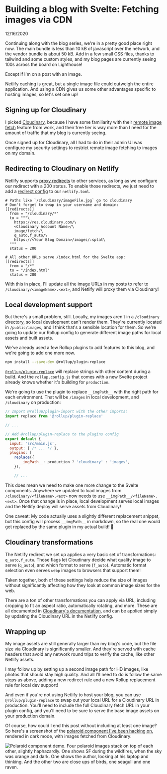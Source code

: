 
<Head>
  <title>chrsjxn.io - Building a blog with Svelte: Fetching images via CDN</title>
  <link
    rel="icon"
    href="data:image/svg+xml,<svg xmlns=%22http://www.w3.org/2000/svg%22 viewBox=%220 0 100 100%22><text y=%22.9em%22 font-size=%2290%22>🌊</text></svg>"
  />
</Head>

# Building a blog with Svelte: Fetching images via CDN

12/16/2020

Continuing along with the blog series, we're in a pretty good place right now. The main bundle is less than 10 kB of javascript over the network, and the vendor bundle is about 50 kB. Add in a few small CSS files, thanks to tailwind and some custom styles, and my blog pages are currently seeing 100s across the board on Lighthouse!

Except if I'm on a post with an image.

Netlify caching is great, but a single image file could outweigh the entire application. And using a CDN gives us some other advantages specific to hosting images, so let's set one up!

## Signing up for Cloudinary

I picked [Cloudinary](https://cloudinary.com/), because I have some familiarity with their [remote image fetch](https://cloudinary.com/documentation/fetch_remote_images#remote_image_fetch_url) feature from work, and their free tier is way more than I need for the amount of traffic that my blog is currently seeing.

Once signed up for Cloudinary, all I had to do in their admin UI was configure my security settings to restrict remote image fetching to images on my domain.

## Redirecting to Cloudinary on Netlify

Netlify supports [proxy redirects](https://docs.netlify.com/routing/redirects/rewrites-proxies/#proxy-to-another-service) to other services, as long as we configure our redirect with a 200 status. To enable those redirects, we just need to add a [redirect config](https://docs.netlify.com/configure-builds/file-based-configuration/#redirects) to our `netlify.toml`.

```
# Paths like `/cloudinary/imageFile.jpg` go to cloudinary
# Don't forget to swap in your username and domain:
[[redirects]]
  from = "/cloudinary/*"
  to = """\
    https://res.cloudinary.com/\
    <Cloudinary Account Name>/\
    image/fetch/\
    q_auto,f_auto/\
    https://<Your Blog Domain>/images/:splat\
  """
  status = 200

# All other URLs serve /index.html for the Svelte app:
[[redirects]]
  from = "/*"
  to = "/index.html"
  status = 200
```

With this in place, I'll update all the image URLs in my posts to refer to `/cloudinary/<imageName>.<ext>`, and Netlify will proxy them via Cloudinary!

## Local development support

But there's a small problem, still. Locally, my images aren't in a `/cloudinary` directory, so local development can't render them. They're currently located in `/public/images`, and I think that's a sensible location for them. So we're going to update our Rollup config to generate different image paths for local assets and built assets.

We've already used a few Rollup plugins to add features to this blog, and we're going to add one more now.

```bash
npm install --save-dev @rollup/plugin-replace
```

[`@rollup/plugin-replace`](https://github.com/rollup/plugins/tree/master/packages/replace) will replace strings with other content during a build. And the `rollup.config.js` that comes with a new Svelte project already knows whether it's building for `production`.

We're going to use the plugin to replace `__imgPath__` with the right path for each environment. That will be `/images` in local development, and `/cloudinary` on production:

```javascript
// Import @rollup/plugin-import with the other imports:
import replace from '@rollup/plugin-replace'

// ...

// Add @rollup/plugin-replace to the plugins config
export default {
  input: 'src/main.js',
  output: { /* ... */ },
  plugins: [
    replace({
      __imgPath__: production ? 'cloudinary' : 'images',
    }),

    // ...
```

This does mean we need to make one more change to the Svelte components. Anywhere we updated to load images from `/cloudinary/<fileName>.<ext>` now needs to use `__imgPath__/<fileName>.<ext>`. Once that change is in place, local development serves local images and the Netlify deploy will serve assets from Cloudinary!

One caveat: My code actually uses a slightly different replacement snippet, but this config will process `__imgPath__` in markdown, so the real one would get replaced by the same plugin in my actual build! 🤣

## Cloudinary transformations

The Netlify redirect we set up applies a very basic set of transformations: `q_auto,f_auto`. Those flags let Cloudinary decide what quality image to serve (`q_auto`), and which format to serve (`f_auto`). Automatic format selection even serves `webp` images to browsers that support them!

Taken together, both of these settings help reduce the size of images without significantly affecting how they look at common image sizes for the web.

There are a ton of other transformations you can apply via URL, including cropping to fit an aspect ratio, automatically rotating, and more. These are all documented in [Cloudinary's documentation](https://cloudinary.com/documentation/transformation_reference), and can be applied simply by updating the Cloudinary URL in the Netlify config.

## Wrapping up

My image assets are still generally larger than my blog's code, but the file size via Cloudinary is significantly smaller. And they're served with cache headers that avoid any network round trips to verify the cache, like other Netlify assets.

I may follow up by setting up a second image path for HD images, like photos that should stay high quality. And all I'll need to do is follow the same steps as above, adding a new redirect rule and a new Rollup replacement rule for local dev support!

And even if you're not using Netlify to host your blog, you can use `@rollup/plugin-replace` to swap out your local URL for a Cloudinary URL in production. You'll need to include the full Cloudinary fetch URL in your plugin config, and you'll need to be sure to serve the base image assets on your production domain.

Of course, how could I end this post without including at least one image? So here's a screenshot of the [polaroid component I've been hacking on](https://www.chrsjxn.io/components/polaroid), rendered in dark mode, with images fetched from Cloudinary:

![Polaroid component demo. Four polaroid images stack on top of each other, slightly haphazardly. One shows SF during the wildfires, when the sky was orange and dark. One shows the author, looking at his laptop and thinking. And the other two are close ups of birds, one seagull and one raven.](/images/PolaroidComponentDemo.png)
